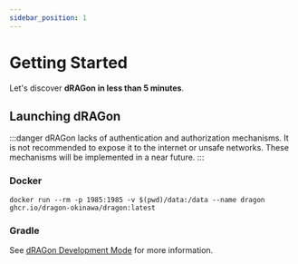 ```yaml
---
sidebar_position: 1
---
```


# Getting Started

Let's discover **dRAGon in less than 5 minutes**.

## Launching dRAGon
:::danger
    dRAGon lacks of authentication and authorization mechanisms. It is not recommended to expose it to the internet or unsafe networks.
    These mechanisms will be implemented in a near future.
:::

<WIPS />

### Docker
```shell
docker run --rm -p 1985:1985 -v $(pwd)/data:/data --name dragon ghcr.io/dragon-okinawa/dragon:latest
```

### Gradle
See [dRAGon Development Mode](/docs/contributing/launch-dragon-dev) for more information.
